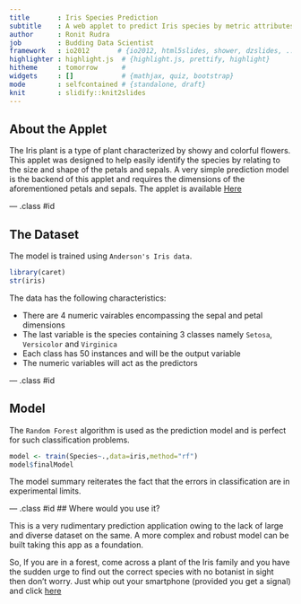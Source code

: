 ```yaml
---
title       : Iris Species Prediction
subtitle    : A web applet to predict Iris species by metric attributes
author      : Ronit Rudra
job         : Budding Data Scientist
framework   : io2012       # {io2012, html5slides, shower, dzslides, ...}
highlighter : highlight.js  # {highlight.js, prettify, highlight}
hitheme     : tomorrow      # 
widgets     : []            # {mathjax, quiz, bootstrap}
mode        : selfcontained # {standalone, draft}
knit        : slidify::knit2slides
---
```


## About the Applet

The Iris plant is a type of plant characterized by showy and colorful flowers. This applet was designed to help easily identify the species by relating to the size and shape of the petals and sepals. A very simple prediction model is the backend of this applet and requires the dimensions of the aforementioned petals and sepals. The applet is available [Here](https://ronnie1995.shinyapps.io/simple_prediction) 

--- .class #id 

## The Dataset

The model is trained using `Anderson's Iris data`.
```r
library(caret)
str(iris)
```
The data has the following characteristics:
<ul>
    <li> There are 4 numeric vairables encompassing the sepal and petal dimensions </li>
    <li> The last variable is the species containing 3 classes namely `Setosa`, `Versicolor` and `Virginica` </li>
    <li> Each class has 50 instances and will be the output variable </li>
    <li> The numeric variables will act as the predictors </li>
</ul>

--- .class #id

## Model
The `Random Forest` algorithm is used as the prediction model and is perfect for such classification problems.
```r
model <- train(Species~.,data=iris,method="rf")
model$finalModel
```
The model summary reiterates the fact that the errors in classification are in experimental limits.




--- .class #id
## Where would you use it?

This is a very rudimentary prediction application owing to the lack of large and diverse dataset on the same. A more complex and robust model can be built taking this app as a foundation.

So, If you are in a forest, come across a plant of the Iris family and you have the sudden urge to find out the correct species with no botanist in sight then don't worry. Just whip out your smartphone (provided you get a signal) and click [here](https://ronnie1995.shinyapps.io/simple_prediction)
